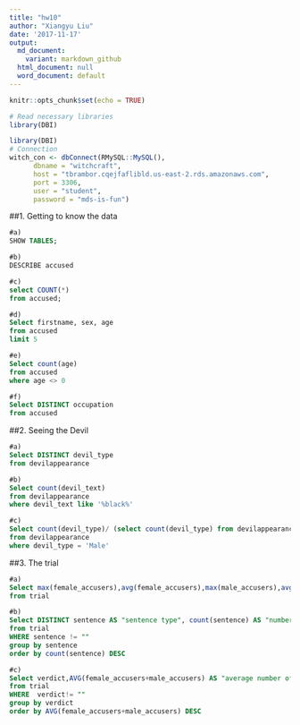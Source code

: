 ```yaml
---
title: "hw10"
author: "Xiangyu Liu"
date: '2017-11-17'
output:
  md_document:
    variant: markdown_github
  html_document: null
  word_document: default
---
```


```r
knitr::opts_chunk$set(echo = TRUE)

# Read necessary libraries
library(DBI)
```
```r
library(DBI)
# Connection
witch_con <- dbConnect(RMySQL::MySQL(),
      dbname = "witchcraft",
      host = "tbrambor.cqejfaflibld.us-east-2.rds.amazonaws.com",
      port = 3306,
      user = "student",
      password = "mds-is-fun")
```
##1. Getting to know the data
```sql
#a) 
SHOW TABLES;
```
```sql
#b) 
DESCRIBE accused
```

```sql
#c)
select COUNT(*)
from accused;
```
```sql
#d) 
Select firstname, sex, age
from accused
limit 5

```
```sql
#e) 
Select count(age)
from accused
where age <> 0
```
```sql
#f) 
Select DISTINCT occupation
from accused
```
##2. Seeing the Devil
```sql
#a) 
Select DISTINCT devil_type
from devilappearance
```
```sql
#b) 
Select count(devil_text)
from devilappearance
where devil_text like '%black%'
```

```sql
#c) 
Select count(devil_type)/ (select count(devil_type) from devilappearance)
from devilappearance
where devil_type = 'Male'

```
##3. The trial
```sql
#a) 
Select max(female_accusers),avg(female_accusers),max(male_accusers),avg(male_accusers)
from trial
```
```sql
#b) 
Select DISTINCT sentence AS "sentence type", count(sentence) AS "number of sentence"
from trial
WHERE sentence != ""
group by sentence
order by count(sentence) DESC
```
```sql
#c)
Select verdict,AVG(female_accusers+male_accusers) AS "average number of accusers"
from trial
WHERE  verdict!= ""
group by verdict
order by AVG(female_accusers+male_accusers) DESC

```

